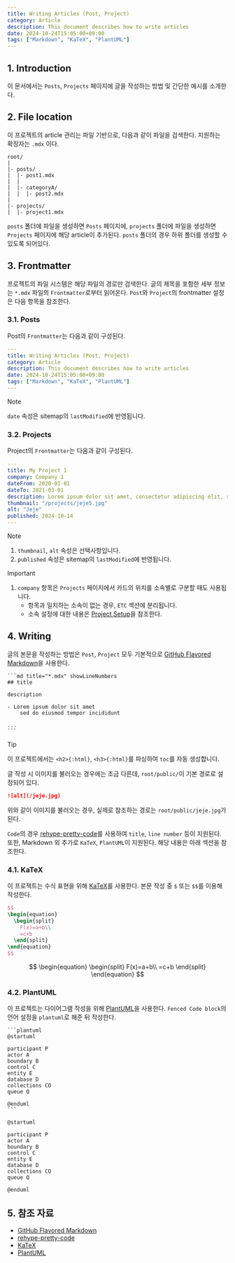 ```yaml
---
title: Writing Articles (Post, Project)
category: Article
description: This document describes how to write articles
date: 2024-10-24T15:05:00+09:00
tags: ["Markdown", "KaTeX", "PlantUML"]
---
```


## 1. Introduction

이 문서에서는 `Posts`, `Projects` 페이지에 글을 작성하는 방법 및 간단한 예시를 소개한다.

## 2. File location

이 프로젝트의 article 관리는 파일 기반으로, 다음과 같이 파일을 검색한다. 지원하는 확장자는 `.mdx` 이다.

```text
root/
|
|- posts/
|  |- post1.mdx
|  |
|  |- categoryA/
|  |  |- post2.mdx
|
|- projects/
|  |- project1.mdx
```

`posts` 폴더에 파일을 생성하면 `Posts` 페이지에, `projects` 폴더에 파일을 생성하면 `Projects` 페이지에 해당 article이 추가된다. `posts` 폴더의 경우 하위 폴더를 생성할 수 있도록 되어있다.

## 3. Frontmatter

프로젝트의 파일 시스템은 해당 파일의 경로만 검색한다. 글의 제목을 포함한 세부 정보는 `*.mdx` 파일의 `Frontmatter`로부터 읽어온다. `Post`와 `Project`의 frontmatter 설정은 다음 항목을 참조한다.

### 3.1. Posts

Post의 `Frontmatter`는 다음과 같이 구성된다.

```yml title="*.mdx" showLineNumbers
---
title: Writing Articles (Post, Project)
category: Article
description: This document describes how to write articles
date: 2024-10-24T15:05:00+09:00
tags: ["Markdown", "KaTeX", "PlantUML"]
---
```

> [!NOTE]
> `date` 속성은 sitemap의 `lastModified`에 반영됩니다.

### 3.2. Projects

Project의 `Frontmatter`는 다음과 같이 구성된다.

```yml title="*.mdx" showLineNumbers
---
title: My Project 1
company: Company 1
dateFrom: 2020-01-01
dateTo: 2021-03-01
description: Lorem ipsum dolor sit amet, consectetur adipiscing elit, sed do eiusmod tempor incididunt ut labore et dolore
thumbnail: "/projects/jeje5.jpg"
alt: "Jeje"
published: 2024-10-14
---
```

> [!NOTE]
> 1. `thumbnail`, `alt` 속성은 선택사항입니다.
> 2. `published` 속성은 sitemap의 `lastModified`에 반영됩니다.

> [!IMPORTANT]
> 1. `company` 항목은 `Projects` 페이지에서 카드의 위치를 소속별로 구분할 때도 사용됩니다.
>     - 항목과 일치하는 소속이 없는 경우, `ETC` 섹션에 분리됩니다.
>     - 소속 설정에 대한 내용은 [Project Setup](/posts/tutorial/project-setup#27-experienceinformation)을 참조한다.

## 4. Writing

글의 본문을 작성하는 방법은 `Post`, `Project` 모두 기본적으로 [GitHub Flavored Markdown](https://docs.github.com/ko/get-started/writing-on-github/getting-started-with-writing-and-formatting-on-github/basic-writing-and-formatting-syntax)을 사용한다.

    ```md title="*.mdx" showLineNumbers
    ## title
    
    description
    
    - Lorem ipsum dolor sit amet
        sed do eiusmod tempor incididunt
    
    ...
    ```

> [!TIP]
> 이 프로젝트에서는 `<h2>{:html}`, `<h3>{:html}`를 파싱하여 `toc`를 자동 생성합니다.

글 작성 시 이미지를 불러오는 경우에는 조금 다른데, `root/public/`이 기본 경로로 설정되어 있다.

```md
![alt](/jeje.jpg)
```

위와 같이 이미지를 불러오는 경우, 실제로 참조하는 경로는 `root/public/jeje.jpg`가 된다.

`Code`의 경우 [rehype-pretty-code](https://rehype-pretty.pages.dev/)를 사용하여 `title`, `line number` 등이 지원된다.
또한, Markdown 외 추가로 `KaTeX`, `PlantUML`이 지원된다. 해당 내용은 아래 섹션을 참조한다.

### 4.1. KaTeX

이 프로젝트는 수식 표현을 위해 [KaTeX](https://katex.org/)를 사용한다. 본문 작성 중 `$` 또는 `$$`를 이용해 작성한다.

```latex title="KaTeX" showLineNumbers
$$
\begin{equation}
  \begin{split}
    F(x)=a+b\\
    =c+b
  \end{split}
\end{equation}
$$
```

$$
\begin{equation}
  \begin{split}
    F(x)=a+b\\
    =c+b
  \end{split}
\end{equation}
$$

### 4.2. PlantUML

이 프로젝트는 다이어그램 작성을 위해 [PlantUML](https://plantuml.com/)을 사용한다. `Fenced Code block`의 언어 설정을 `plantuml`로 해준 뒤 작성한다.

````text title="PlantUML" showLineNumbers
```plantuml
@startuml

participant P
actor A
boundary B
control C 
entity E
database D
collections CO
queue Q

@enduml
```
````

```plantuml
@startuml

participant P
actor A
boundary B
control C 
entity E
database D
collections CO
queue Q

@enduml
```

## 5. 참조 자료

- [GitHub Flavored Markdown](https://docs.github.com/ko/get-started/writing-on-github/getting-started-with-writing-and-formatting-on-github/basic-writing-and-formatting-syntax)
- [rehype-pretty-code](https://rehype-pretty.pages.dev/)
- [KaTeX](https://katex.org/)
- [PlantUML](https://plantuml.com/)
